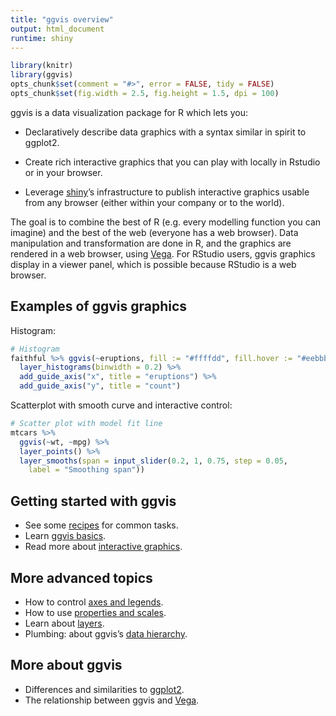 ```yaml
---
title: "ggvis overview"
output: html_document
runtime: shiny
---
```


<!--
%\VignetteEngine{knitr}
%\VignetteIndexEntry{ggvis basics}
-->

```r
library(knitr)
library(ggvis)
opts_chunk$set(comment = "#>", error = FALSE, tidy = FALSE)
opts_chunk$set(fig.width = 2.5, fig.height = 1.5, dpi = 100)
```

ggvis is a data visualization package for R which lets you:

* Declaratively describe data graphics with a syntax similar in spirit to 
  ggplot2.

* Create rich interactive graphics that you can play with locally in Rstudio
  or in your browser.

* Leverage [shiny](http://www.rstudio.com/shiny/)'s infrastructure to publish
  interactive graphics usable from any browser (either within your company
  or to the world).

The goal is to combine the best of R (e.g. every modelling function you can imagine) and the best of the web (everyone has a web browser). Data manipulation and transformation are done in R, and the graphics are rendered in a web browser, using [Vega](https://github.com/trifacta/vega/). For RStudio users, ggvis graphics display in a viewer panel, which is possible because RStudio is a web browser.

## Examples of ggvis graphics

Histogram:

```r
# Histogram
faithful %>% ggvis(~eruptions, fill := "#ffffdd", fill.hover := "#eebbbb") %>%
  layer_histograms(binwidth = 0.2) %>%
  add_guide_axis("x", title = "eruptions") %>%
  add_guide_axis("y", title = "count")
```

Scatterplot with smooth curve and interactive control:

```r
# Scatter plot with model fit line
mtcars %>%
  ggvis(~wt, ~mpg) %>%
  layer_points() %>%
  layer_smooths(span = input_slider(0.2, 1, 0.75, step = 0.05,
    label = "Smoothing span"))
```

## Getting started with ggvis

* See some [recipes](cookbook.html) for common tasks.
* Learn [ggvis basics](ggvis-basics.html).
* Read more about [interactive graphics](interactivity.html).

## More advanced topics

* How to control [axes and legends](axes-legends.html).
* How to use [properties and scales](properties-scales.html).
* Learn about [layers](layers.html).
* Plumbing: about ggvis's [data hierarchy](data-hierarchy.html).

## More about ggvis

* Differences and similarities to [ggplot2](ggplot2.html).
* The relationship between ggvis and [Vega](vega.html).

